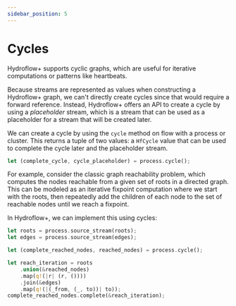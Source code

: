 ```yaml
---
sidebar_position: 5
---
```


# Cycles
Hydroflow+ supports cyclic graphs, which are useful for iterative computations or patterns like heartbeats.

Because streams are represented as values when constructing a Hydroflow+ graph, we can't directly create cycles since that would require a forward reference. Instead, Hydroflow+ offers an API to create a cycle by using a _placeholder_ stream, which is a stream that can be used as a placeholder for a stream that will be created later.

We can create a cycle by using the `cycle` method on flow with a process or cluster. This returns a tuple of two values: a `HfCycle` value that can be used to complete the cycle later and the placeholder stream.

```rust
let (complete_cycle, cycle_placeholder) = process.cycle();
```

For example, consider the classic graph reachability problem, which computes the nodes reachable from a given set of roots in a directed graph. This can be modeled as an iterative fixpoint computation where we start with the roots, then repeatedly add the children of each node to the set of reachable nodes until we reach a fixpoint.

In Hydroflow+, we can implement this using cycles:

```rust
let roots = process.source_stream(roots);
let edges = process.source_stream(edges);

let (complete_reached_nodes, reached_nodes) = process.cycle();

let reach_iteration = roots
    .union(&reached_nodes)
    .map(q!(|r| (r, ())))
    .join(&edges)
    .map(q!(|(_from, (_, to))| to));
complete_reached_nodes.complete(&reach_iteration);
```
